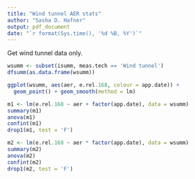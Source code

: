 ```yaml
---
title: "Wind tunnel AER stats"
author: "Sasha D. Hafner"
output: pdf_document
date: "`r format(Sys.time(), '%d %B, %Y')`"
---
```


Get wind tunnel data only.

```r
wsumm <- subset(isumm, meas.tech == 'Wind tunnel')
dfsumm(as.data.frame(wsumm))
```

```r
ggplot(wsumm, aes(aer, e.rel.168, colour = app.date)) +
  geom_point() + geom_smooth(method = lm)
```

```r
m1 <- lm(e.rel.168 ~ aer + factor(app.date), data = wsumm)
summary(m1)
anova(m1)
confint(m1)
drop1(m1, test = 'F')
```

```r
m2 <- lm(e.rel.168 ~ aer * factor(app.date), data = wsumm)
summary(m2)
anova(m2)
confint(m2)
drop1(m2, test = 'F')
```
